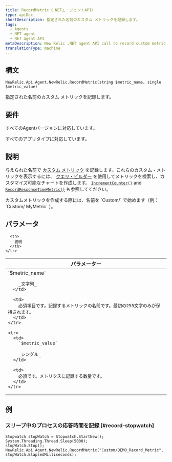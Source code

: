 ```yaml
---
title: RecordMetric（.NETエージェントAPI）
type: apiDoc
shortDescription: 指定された名前のカスタム メトリックを記録します。
tags:
  - Agents
  - NET agent
  - NET agent API
metaDescription: New Relic .NET agent API call to record custom metric timeslice data.
translationType: machine
---
```


## 構文

```
NewRelic.Api.Agent.NewRelic.RecordMetric(string $metric_name, single $metric_value)
```

指定された名前のカスタム メトリックを記録します。

## 要件

すべてのAgentバージョンに対応しています。

すべてのアプリタイプに対応しています。

## 説明

与えられた名前で [カスタム メトリック](/docs/agents/manage-apm-agents/agent-metrics/custom-metrics) を記録します。これらのカスタム・メトリックを表示するには、 [クエリ・ビルダー](/docs/query-your-data/explore-query-data/query-builder/use-advanced-nrql-mode-specify-data) を使用してメトリックを検索し、カスタマイズ可能なチャートを作成します。 [`IncrementCounter()`](/docs/agents/net-agent/net-agent-api/incrementcounter-net-agent) and [`RecordResponseTimeMetric()`](/docs/agents/net-agent/net-agent-api/recordresponsetimemetric-net-agent) も参照してください。

<Callout variant="important">
  カスタムメトリックを作成する際には、名前を `Custom/` で始めます（例： `Custom/ MyMetric` ）。
</Callout>

## パラメータ

<table>
  <thead>
    <tr>
      <th width="25%">
        パラメーター
      </th>

      <th>
        説明
      </th>
    </tr>
  </thead>

  <tbody>
    <tr>
      <td>
        `$metric_name`

        _文字列_
      </td>

      <td>
        必須項目です。記録するメトリックの名前です。最初の255文字のみが保持されます。
      </td>
    </tr>

    <tr>
      <td>
        `$metric_value`

        _シングル_
      </td>

      <td>
        必須です。メトリクスに記録する数量です。
      </td>
    </tr>
  </tbody>
</table>

## 例

### スリープ中のプロセスの応答時間を記録 [#record-stopwatch]

```
Stopwatch stopWatch = Stopwatch.StartNew();
System.Threading.Thread.Sleep(5000);
stopWatch.Stop();
NewRelic.Api.Agent.NewRelic.RecordMetric("Custom/DEMO_Record_Metric", stopWatch.ElapsedMilliseconds);
```
